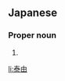 ==Japanese==
{{ja-kanjitab|やす|よし}}

===Proper noun===
{{ja-pos|proper|やすよし}}

# {{given name|male|lang=ja|sort=やすよし}}

[[li:泰由]]